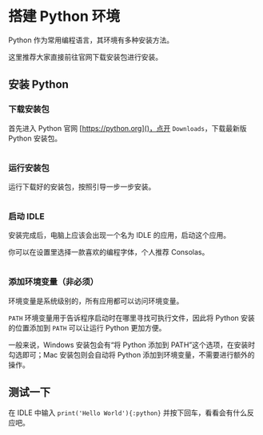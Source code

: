 
# 搭建 Python 环境

Python 作为常用编程语言，其环境有多种安装方法。

这里推荐大家直接前往官网下载安装包进行安装。

## 安装 Python

<Steps>

  ### 下载安装包

  首先进入 Python 官网 [https://python.org]()，点开 `Downloads`，下载最新版 Python 安装包。

  <Image name="Python Official Website" />

  ### 运行安装包

  运行下载好的安装包，按照引导一步一步安装。

  <Image name="Python Installer" width="75%" />

  ### 启动 IDLE

  安装完成后，电脑上应该会出现一个名为 IDLE 的应用，启动这个应用。

  你可以在设置里选择一款喜欢的编程字体，个人推荐 Consolas。

  <Image name="Python IDLE" width="75%" />

  ### 添加环境变量（非必须）

  环境变量是系统级别的，所有应用都可以访问环境变量。

  `PATH` 环境变量用于告诉程序启动时在哪里寻找可执行文件，因此将 Python 安装的位置添加到 `PATH` 可以让运行 Python 更加方便。

  一般来说，Windows 安装包会有“将 Python 添加到 PATH”这个选项，在安装时勾选即可；Mac 安装包则会自动将 Python 添加到环境变量，不需要进行额外的操作。

</Steps>

## 测试一下

在 IDLE 中输入 `print('Hello World'){:python}` 并按下回车，看看会有什么反应吧。
